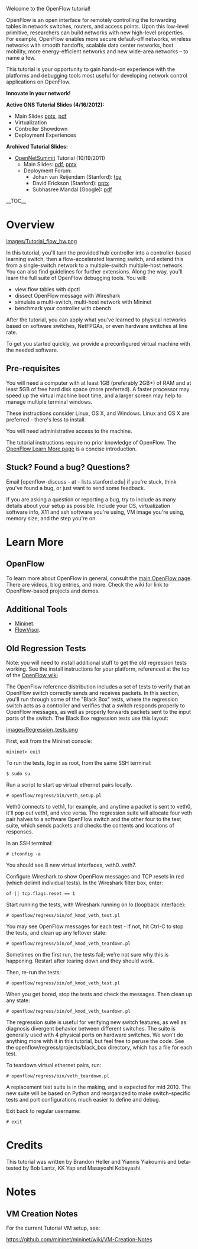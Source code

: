 Welcome to the OpenFlow tutorial!

OpenFlow is an open interface for remotely controlling the forwarding tables in network switches, routers, and access points.  Upon this low-level primitive, researchers can build networks with new high-level properties.  For example, OpenFlow enables more secure default-off networks, wireless networks with smooth handoffs, scalable data center networks, host mobility, more energy-efficient networks and new wide-area networks – to name a few.

This tutorial is your opportunity to gain hands-on experience with the platforms and debugging tools most useful for developing network control applications on OpenFlow. 

'''Innovate in your network!'''

'''Active ONS Tutorial Slides (4/16/2012):'''
* Main Slides [http://www.stanford.edu/~brandonh/ONS/OpenFlowTutorial_ONS_Heller.pptx pptx], [http://www.stanford.edu/~brandonh/ONS/OpenFlowTutorial_ONS_Heller.pdf pdf]
* Virtualization
* Controller Showdown
* Deployment Experiences

'''Archived Tutorial Slides:'''
* [http://opennetsummit.org/ OpenNetSummit] Tutorial (10/19/2011)
** Main Slides: [http://stanford.edu/~brandonh/downloads/OpenFlowTutorial_ONS.pdf pdf], [http://stanford.edu/~brandonh/downloads/OpenFlowTutorial_ONS.pptx pptx]
** Deployment Forum:
*** Johan van Reijendam (Stanford): [http://stanford.edu/~brandonh/downloads/jvanreij.tgz tgz]
*** David Erickson (Stanford): [http://yuba.stanford.edu/~derickso/docs/ons_deployment_panel.pptx pptx]
*** Subhasree Mandal (Google): [http://www.openflow.org/wk/images/0/0f/OpenFlowTutorial-Google.pdf pdf]



__TOC__

=Overview=

[[images/Tutorial_flow_hw.png]]

In this tutorial, you'll turn the provided hub controller into a controller-based learning switch, then a flow-accelerated learning switch, and extend this from a single-switch network to a multiple-switch multiple-host network. You can also find guidelines for further extensions. Along the way, you'll learn the full suite of OpenFlow debugging tools.  You will:
* view flow tables with dpctl
* dissect OpenFlow message with Wireshark
* simulate a multi-switch, multi-host network with Mininet
* benchmark your controller with cbench

After the tutorial, you can apply what you've learned to physical networks based on software switches, NetFPGAs, or even hardware switches at line rate.

To get you started quickly, we provide a preconfigured virtual machine with the needed software.  

==Pre-requisites==
You will need a computer with at least 1GB (preferably 2GB+) of RAM and at least 5GB of free hard disk space (more preferred).  A faster processor may speed up the virtual machine boot time, and a larger screen may help to manage multiple terminal windows.

These instructions consider Linux, OS X, and Windows.  Linux and OS X are preferred - there's less to install.

You will need administrative access to the machine.

The tutorial instructions require no prior knowledge of OpenFlow.  The [http://www.openflowswitch.org/wp/learnmore/ OpenFlow Learn More page] is a concise introduction.

== Stuck?  Found a bug?  Questions?  ==
Email [openflow-discuss - at - lists.stanford.edu] if you're stuck, think you've found a bug, or just want to send some feedback.

If you are asking a question or reporting a bug, try to include as many details about your setup as possible.  Include your OS, virtualization software info, X11 and ssh software you're using, VM image you're using, memory size, and the step you're on.







=Learn More=

==OpenFlow==

To learn more about OpenFlow in general, consult the [http://www.openflowswitch.org main OpenFlow page].  There are videos, blog entries, and more.  Check the wiki for link to OpenFlow-based projects and demos.

==Additional Tools==
*[http://www.openflowswitch.org/foswiki/bin/view/OpenFlow/Mininet Mininet].
*[http://www.openflow.org/wk/index.php/FlowVisor FlowVisor].

==Old Regression Tests==
Note: you will need to install additional stuff to get the old regression tests working.  See the install instructions for your platform, referenced at the top of the [http://openflow.org/wk OpenFlow wiki]

The OpenFlow reference distribution includes a set of tests to verify that an OpenFlow switch correctly sends and receives packets.  In this section, you'll run through some of the "Black Box" tests, where the regression switch acts as a controller and verifies that a switch responds properly to OpenFlow messages, as well as properly forwards packets sent to the input ports of the switch.  The Black Box regression tests use this layout:


[[images/Regression_tests.png]]
 

First, exit from the Mininet console:
 mininet> exit

To run the tests, log in as root, from the same SSH terminal:
 $ sudo su

Run a script to start up virtual ethernet pairs locally.
 # openflow/regress/bin/veth_setup.pl 

Veth0 connects to veth1, for example, and anytime a packet is sent to veth0, it'll pop out veth1, and vice versa.  The regression suite will allocate four veth pair halves to a software OpenFlow switch and the other four to the test suite, which sends packets and checks the contents and locations of responses.

In an SSH terminal:
 # ifconfig -a

You should see 8 new virtual interfaces, veth0..veth7.

Configure Wireshark to show OpenFlow messages and TCP resets in red (which delimit individual tests).  In the Wireshark filter box, enter:
 of || tcp.flags.reset == 1

Start running the tests, with Wireshark running on lo (loopback interface):
 # openflow/regress/bin/of_kmod_veth_test.pl

You may see OpenFlow messages for each test - if not, hit Ctrl-C to stop the tests, and clean up any leftover state:
 # openflow/regress/bin/of_kmod_veth_teardown.pl

Sometimes on the first run, the tests fail; we're not sure why this is happening.  Restart after tearing down and they should work.  

Then, re-run the tests:
 # openflow/regress/bin/of_kmod_veth_test.pl

When you get bored, stop the tests and check the messages.  Then clean up any state:
 # openflow/regress/bin/of_kmod_veth_teardown.pl

The regression suite is useful for verifying new switch features, as well as diagnosis divergent behavior between different switches.  The suite is generally used with 4 physical ports on hardware switches.  We won't do anything more with it in this tutorial, but feel free to peruse the code.  See the openflow/regress/projects/black_box directory, which has a file for each test.

To teardown virtual ethernet pairs, run:
 # openflow/regress/bin/veth_teardown.pl 

A replacement test suite is in the making, and is expected for mid 2010.  The new suite will be based on Python and reorganized to make switch-specific tests and port configurations much easier to define and debug.

Exit back to regular username:
 # exit

=Credits=

This tutorial was written by Brandon Heller and Yiannis Yiakoumis and beta-tested by Bob Lantz, KK Yap and Masayoshi Kobayashi.

=Notes=

==VM Creation Notes==

For the current Tutorial VM setup, see:

https://github.com/mininet/mininet/wiki/VM-Creation-Notes


<!-- 
<pre>
# Older ONS Tutorial Setup

http://releases.ubuntu.com/natty/
ubuntu-11.04-server-i386.iso

Name: OpenFlowTutorial
Disk Type: Dynamically Expanding
Size: 6GB

Ubuntu Setup:
Hostname: openflowtutorial
Default to all options.
username openflow, password openflow
No packages selected.

See http://yuba.stanford.edu/foswiki/bin/view/OpenFlow/MininetVMCreationNotes

sudo apt-get install -y git-core
sudo apt-get install python-setuptools
git clone git://github.com/mininet/mininet.git
cd mininet 
sudo make install
cd ..

# Install latest NOX:
# From http://noxrepo.org/noxwiki/index.php/NOX_Installation#Debian.2FUbuntu
cd nox
git remote add noxtutorial git@gitosis.stanford.edu:nox-tutorial.git
git fetch noxtutorial
git checkout -b cs244-tutorial noxtutorial/cs244-tutorial

cd /etc/apt/sources.list.d
sudo wget http://openflowswitch.org/downloads/debian/nox.list
sudo apt-get update
sudo apt-get install nox-dependencies

# Build NOX:
cd nox
./boot.sh
mkdir build/
cd build/
../configure
make -j 5

# Standard install:
cd ~/
time ~/mininet/util/install.sh

# Add to /etc/network/interfaces:
auto eth1
iface eth1 inet dhcp

# Set capture privileges:
# from http://wiki.wireshark.org/CaptureSetup/CapturePrivileges
sudo setcap cap_net_raw=+ep /usr/bin/dumpcap

# PRE-SHIP INSTRUCTIONS

# Ensure we don’t provide the solution by default!
cd nox
git reset --hard HEAD

# Remove authorized hosts file, pre-ship:
rm -f ~/.ssh/authorized_keys
rm -f ~/.ssh/known_hosts

# Switch to use read-only form of Mininet:
cd mininet
git remote rm origin
git remote add origin git://github.com/mininet/mininet.git
git fetch

# QUICK TEST
cd ~/nox/build/src
./nox_core -i ptcp: -v pytutorial
sudo mn --topo single,3 --mac --switch ovsk --controller remote
</pre>
-->

